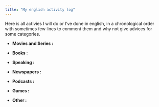 ```yaml
---
title: "My english activity log"
---
```


Here is all activies I will do or I've done in english, in a chronological order with sometimes few lines to comment them and why not give advices for some categories.

* **Movies and Series :**

* **Books :** 

* **Speaking :**

* **Newspapers :**

* **Podcasts :**

* **Games :**

* **Other :**



